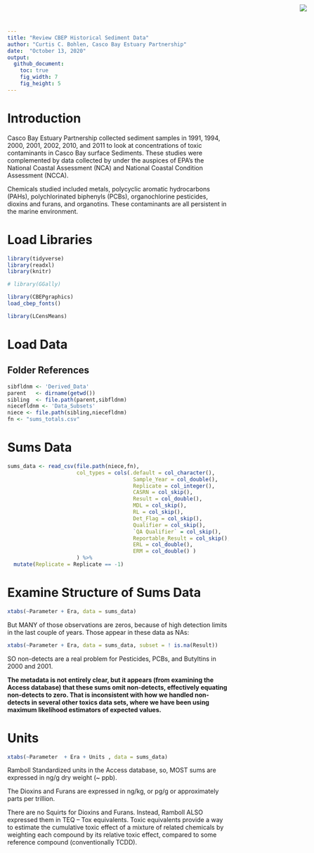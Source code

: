```yaml
---
title: "Review CBEP Historical Sediment Data"
author: "Curtis C. Bohlen, Casco Bay Estuary Partnership"
date:  "October 13, 2020"
output:
  github_document:
    toc: true
    fig_width: 7
    fig_height: 5
---
```

<img
    src="https://www.cascobayestuary.org/wp-content/uploads/2014/04/logo_sm.jpg"
    style="position:absolute;top:10px;right:50px;" />

# Introduction
Casco Bay Estuary Partnership collected sediment samples in 1991, 1994, 2000,
2001, 2002, 2010, and 2011 to look at concentrations of toxic contaminants in
Casco Bay surface Sediments. These studies were complemented by data collected
by under the auspices of EPA's the National Coastal Assessment (NCA) and 
National Coastal Condition Assessment (NCCA).

Chemicals studied included metals, polycyclic aromatic hydrocarbons (PAHs),
polychlorinated biphenyls (PCBs), organochlorine pesticides, dioxins and furans,
and organotins.  These contaminants are all persistent in the marine
environment.


# Load Libraries
```r
library(tidyverse)
library(readxl)
library(knitr)

# library(GGally)

library(CBEPgraphics)
load_cbep_fonts()

library(LCensMeans)
```

# Load Data
## Folder References
```r
sibfldnm <- 'Derived_Data'
parent   <- dirname(getwd())
sibling  <- file.path(parent,sibfldnm)
niecefldnm <- 'Data_Subsets'
niece <- file.path(sibling,niecefldnm)
fn <- "sums_totals.csv"
```

# Sums Data
```r
sums_data <- read_csv(file.path(niece,fn),
                      col_types = cols(.default = col_character(),
                                        Sample_Year = col_double(),
                                        Replicate = col_integer(),
                                        CASRN = col_skip(),
                                        Result = col_double(),
                                        MDL = col_skip(),
                                        RL = col_skip(),
                                        Det_Flag = col_skip(),
                                        Qualifier = col_skip(),
                                        `QA Qualifier` = col_skip(),
                                        Reportable_Result = col_skip(),
                                        ERL = col_double(),
                                        ERM = col_double() )
                      ) %>%
  mutate(Replicate = Replicate == -1)
```

# Examine Structure of Sums Data
```r
xtabs(~Parameter + Era, data = sums_data)
```
But MANY of those observations are zeros, because of high detection limits in 
the last couple of years.  Those appear in these data as NAs:
```r
xtabs(~Parameter + Era, data = sums_data, subset = ! is.na(Result))
```

SO non-detects are a real problem for Pesticides, PCBs, and Butyltins in 2000
and 2001.

**The metadata is not entirely clear, but it appears (from examining the Access
database) that these sums omit non-detects, effectively equating non-detects to
zero. That is inconsistent with how we  handled non-detects in several other
toxics data sets, where we have been using maximum likelihood estimators of
expected values.**

# Units
```r
xtabs(~Parameter  + Era + Units , data = sums_data)
```
Ramboll Standardized units in the Access database, so, MOST sums are expressed
in ng/g dry weight (~ ppb). 

The Dioxins and Furans are expressed in ng/kg, or pg/g or approximately parts
per trillion.  

There are no Squirts for Dioxins and Furans.  Instead, Ramboll
ALSO expressed them in TEQ -- Tox equivalents.  Toxic equivalents provide a way
to estimate the cumulative toxic effect of a mixture of related chemicals by 
weighting each compound by its relative toxic effect, compared to some reference
compound (conventionally TCDD).


